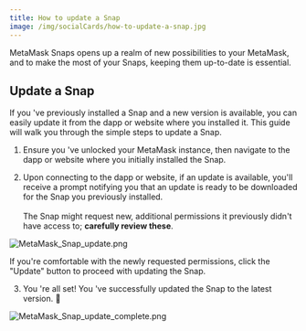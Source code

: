 ```yaml
---
title: How to update a Snap
image: /img/socialCards/how-to-update-a-snap.jpg
---
```



<CustomLayout />

MetaMask Snaps opens up a realm of new possibilities to your MetaMask, and to make the most of your Snaps, keeping them up-to-date is essential.

## Update a Snap

If you 've previously installed a Snap and a new version is available, you can easily update it from the dapp or website where you installed it. This guide will walk you through the simple steps to update a Snap.

1. Ensure you 've unlocked your MetaMask instance, then navigate to the dapp or website where you initially installed the Snap.

2. Upon connecting to the dapp or website, if an update is available, you'll receive a prompt notifying you that an update is ready to be downloaded for the Snap you previously installed.\
   \
   The Snap might request new, additional permissions it previously didn't have access to; **carefully review these**.

<div class="center-container">
  <div class="img-small">
    <img
      src={
        require("../../img/metamask-snaps/how-to-update-a-snap/MetaMask_Snap_update.png")
          .default
      }
      alt="MetaMask_Snap_update.png"
    />
  </div>
</div>

If you're comfortable with the newly requested permissions, click the "Update" button to proceed with updating the Snap.

3. You 're all set! You 've successfully updated the Snap to the latest version. 🚀

<div class="center-container">
  <div class="img-small">
    <img
      src={
        require("../../img/metamask-snaps/how-to-update-a-snap/MetaMask_Snap_update_complete.png")
          .default
      }
      alt="MetaMask_Snap_update_complete.png"
    />
  </div>
</div>
